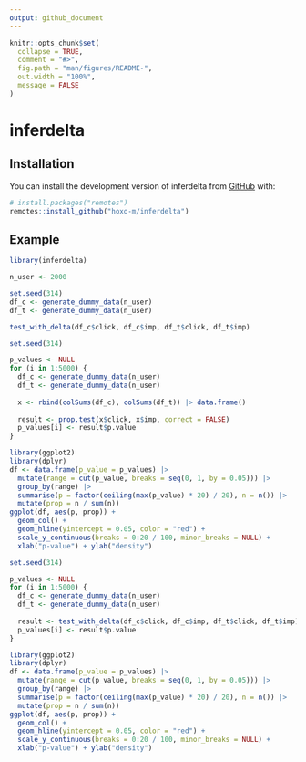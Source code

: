 ```yaml
---
output: github_document
---
```


<!-- README.md is generated from README.Rmd. Please edit that file -->

```r
knitr::opts_chunk$set(
  collapse = TRUE,
  comment = "#>",
  fig.path = "man/figures/README-",
  out.width = "100%",
  message = FALSE
)
```

# inferdelta

<!-- badges: start -->
<!-- badges: end -->

## Installation

You can install the development version of inferdelta from [GitHub](https://github.com/) with:

``` r
# install.packages("remotes")
remotes::install_github("hoxo-m/inferdelta")
```

## Example

```r
library(inferdelta)

n_user <- 2000

set.seed(314)
df_c <- generate_dummy_data(n_user)
df_t <- generate_dummy_data(n_user)

test_with_delta(df_c$click, df_c$imp, df_t$click, df_t$imp)
```

```r
set.seed(314)

p_values <- NULL
for (i in 1:5000) {
  df_c <- generate_dummy_data(n_user)
  df_t <- generate_dummy_data(n_user)
  
  x <- rbind(colSums(df_c), colSums(df_t)) |> data.frame()
  
  result <- prop.test(x$click, x$imp, correct = FALSE)
  p_values[i] <- result$p.value
}

library(ggplot2)
library(dplyr)
df <- data.frame(p_value = p_values) |>
  mutate(range = cut(p_value, breaks = seq(0, 1, by = 0.05))) |>
  group_by(range) |>
  summarise(p = factor(ceiling(max(p_value) * 20) / 20), n = n()) |>
  mutate(prop = n / sum(n))
ggplot(df, aes(p, prop)) +
  geom_col() +
  geom_hline(yintercept = 0.05, color = "red") +
  scale_y_continuous(breaks = 0:20 / 100, minor_breaks = NULL) +
  xlab("p-value") + ylab("density")
```

```r
set.seed(314)

p_values <- NULL
for (i in 1:5000) {
  df_c <- generate_dummy_data(n_user)
  df_t <- generate_dummy_data(n_user)
  
  result <- test_with_delta(df_c$click, df_c$imp, df_t$click, df_t$imp)
  p_values[i] <- result$p.value
}

library(ggplot2)
library(dplyr)
df <- data.frame(p_value = p_values) |>
  mutate(range = cut(p_value, breaks = seq(0, 1, by = 0.05))) |>
  group_by(range) |>
  summarise(p = factor(ceiling(max(p_value) * 20) / 20), n = n()) |>
  mutate(prop = n / sum(n))
ggplot(df, aes(p, prop)) +
  geom_col() +
  geom_hline(yintercept = 0.05, color = "red") +
  scale_y_continuous(breaks = 0:20 / 100, minor_breaks = NULL) +
  xlab("p-value") + ylab("density")
```

